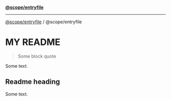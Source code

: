 [**@scope/entryfile**](README.mdx)

***

[@scope/entryfile](modules.mdx) / @scope/entryfile

# MY README

> Some block quote

Some text.

## Readme heading

Some text.
